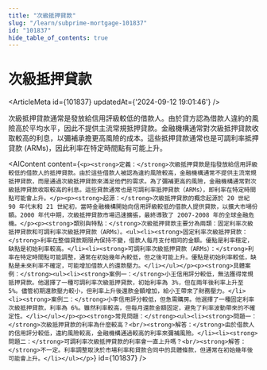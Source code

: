 ```yaml
---
title: "次級抵押貸款"
slug: "/learn/subprime-mortgage-101837"
id: "101837"
hide_table_of_contents: true
---
```



# 次級抵押貸款

<ArticleMeta id={101837} updatedAt={'2024-09-12 19:01:46'} />
<div className='border-solid border-b border-t-0 my-4 border-[var(--ifm-color-gray-300)]' />

次級抵押貸款通常是發放給信用評級較低的借款人。由於貸方認為借款人違約的風險高於平均水平，因此不提供主流常規抵押貸款。金融機構通常對次級抵押貸款收取較高的利息，以彌補承擔更高風險的成本。這些抵押貸款通常也是可調利率抵押貸款 (ARMs)，因此利率在特定時間點有可能上升。

<AIContent content={`<p><strong>定義：</strong>次級抵押貸款是指發放給信用評級較低的借款人的抵押貸款。由於這些借款人被認為違約風險較高，金融機構通常不提供主流常規抵押貸款，而是通過次級抵押貸款來滿足他們的需求。為了彌補更高的風險，金融機構通常對次級抵押貸款收取較高的利息。這些貸款通常也是可調利率抵押貸款（ARMs），即利率在特定時間點可能會上升。</p><p><strong>起源：</strong>次級抵押貸款的概念起源於 20 世紀 90 年代末和 21 世紀初，當時金融機構開始向信用評級較低的借款人提供貸款，以擴大市場份額。2000 年代中期，次級抵押貸款市場迅速擴張，最終導致了 2007-2008 年的全球金融危機。</p><p><strong>類別與特點：</strong>次級抵押貸款主要分為兩類：固定利率次級抵押貸款和可調利率次級抵押貸款（ARMs）。<ul><li><strong>固定利率次級抵押貸款：</strong>利率在整個貸款期限內保持不變，借款人每月支付相同的金額。優點是利率穩定，缺點是初始利率較高。</li><li><strong>可調利率次級抵押貸款（ARMs）：</strong>利率在特定時間點可能調整，通常在初始幾年內較低，但之後可能上升。優點是初始利率較低，缺點是未來利率不確定，可能增加借款人的還款壓力。</li></ul></p><p><strong>具體案例：</strong><ul><li><strong>案例一：</strong>小王信用評分較低，無法獲得常規抵押貸款。他選擇了一種可調利率次級抵押貸款，初始利率為 3%，但在兩年後利率上升至 5%。儘管初期還款壓力較小，但利率上升後還款金額增加，給小王帶來了財務壓力。</li><li><strong>案例二：</strong>小李信用評分較低，但急需購房。他選擇了一種固定利率次級抵押貸款，利率為 6%。雖然利率較高，但每月還款金額固定，避免了利率波動帶來的不確定性。</li></ul></p><p><strong>常見問題：</strong><ul><li><strong>問題一：</strong>次級抵押貸款的利率為什麼較高？<br/><strong>解答：</strong>由於借款人的信用評分較低，違約風險較高，金融機構通過較高的利率來彌補風險。</li><li><strong>問題二：</strong>可調利率次級抵押貸款的利率會一直上升嗎？<br/><strong>解答：</strong>不一定。利率調整取決於市場利率和貸款合同中的具體條款，但通常在初始幾年後可能會上升。</li></ul></p>`} id={101837} />
